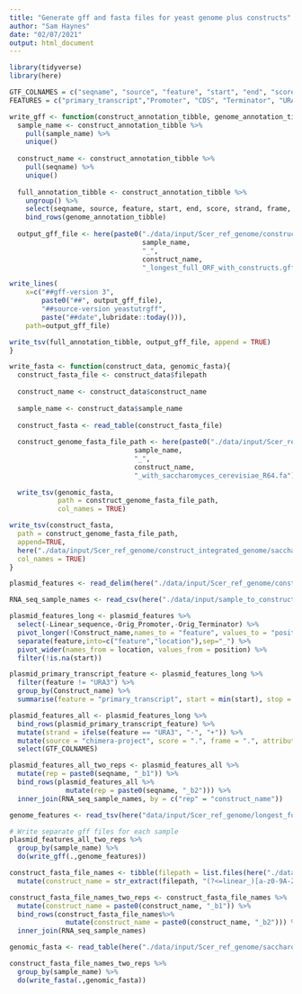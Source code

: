 ```yaml
---
title: "Generate gff and fasta files for yeast genome plus constructs"
author: "Sam Haynes"
date: "02/07/2021"
output: html_document
---
```


```r
library(tidyverse)
library(here)

GTF_COLNAMES = c("seqname", "source", "feature", "start", "end", "score", "strand", "frame", "attribute")
FEATURES = c("primary_transcript","Promoter", "CDS", "Terminator", "URA3", "M1", "M2", "M3")
```

```r
write_gff <- function(construct_annotation_tibble, genome_annotation_tibble){
  sample_name <- construct_annotation_tibble %>%
    pull(sample_name) %>%
    unique()
  
  construct_name <- construct_annotation_tibble %>%
    pull(seqname) %>%
    unique()
  
  full_annotation_tibble <- construct_annotation_tibble %>% 
    ungroup() %>%
    select(seqname, source, feature, start, end, score, strand, frame, attribute) %>%
    bind_rows(genome_annotation_tibble)
    
  output_gff_file <- here(paste0("./data/input/Scer_ref_genome/construct_integrated_genome/construct_genome_gffs/", 
                                 sample_name, 
                                 "_", 
                                 construct_name,
                                 "_longest_full_ORF_with_constructs.gff"))

write_lines(
    x=c("##gff-version 3", 
        paste0("##", output_gff_file),
        "##source-version yeastutrgff",
        paste("##date",lubridate::today())),
    path=output_gff_file)

write_tsv(full_annotation_tibble, output_gff_file, append = TRUE)
}

write_fasta <- function(construct_data, genomic_fasta){
  construct_fasta_file <- construct_data$filepath
  
  construct_name <- construct_data$construct_name
  
  sample_name <- construct_data$sample_name
  
  construct_fasta <- read_table(construct_fasta_file)
  
  construct_genome_fasta_file_path <- here(paste0("./data/input/Scer_ref_genome/construct_integrated_genome/construct_genome_fastas/", 
                               sample_name, 
                               "_",
                               construct_name,
                               "_with_saccharomyces_cerevisiae_R64.fa"))
  
  write_tsv(genomic_fasta, 
            path = construct_genome_fasta_file_path, 
            col_names = TRUE)

write_tsv(construct_fasta,
  path = construct_genome_fasta_file_path,
  append=TRUE,
  here("./data/input/Scer_ref_genome/construct_integrated_genome/saccharomyces_cerevisiae_R64_with_construct.fa"), 
  col_names = TRUE)
}
```

```r
plasmid_features <- read_delim(here("./data/input/Scer_ref_genome/construct_integrated_genome/plasmid_features.csv"), ";")

RNA_seq_sample_names <- read_csv(here("./data/input/sample_to_construct_table.csv"))

plasmid_features_long <- plasmid_features %>% 
  select(-Linear_sequence,-Orig_Promoter,-Orig_Terminator) %>% 
  pivot_longer(!Construct_name,names_to = "feature", values_to = "position") %>% 
  separate(feature,into=c("feature","location"),sep="_") %>% 
  pivot_wider(names_from = location, values_from = position) %>%
  filter(!is.na(start))

plasmid_primary_transcript_feature <- plasmid_features_long %>%
  filter(feature != "URA3") %>%
  group_by(Construct_name) %>%
  summarise(feature = "primary_transcript", start = min(start), stop = max(stop))

plasmid_features_all <- plasmid_features_long %>%
  bind_rows(plasmid_primary_transcript_feature) %>%
  mutate(strand = ifelse(feature == "URA3", "-", "+")) %>%
  mutate(source = "chimera-project", score = ".", frame = ".", attribute = paste0("ID=", Construct_name), seqname = Construct_name, end = stop) %>%
  select(GTF_COLNAMES)

plasmid_features_all_two_reps <- plasmid_features_all %>%
  mutate(rep = paste0(seqname, "_b1")) %>%
  bind_rows(plasmid_features_all %>%
              mutate(rep = paste0(seqname, "_b2"))) %>%
  inner_join(RNA_seq_sample_names, by = c("rep" = "construct_name"))

genome_features <- read_tsv(here("data/input/Scer_ref_genome/longest_full-ORF_ypd_plus_other_fixed_UTR_length_transcripts.gff"), comment="#", col_names = GTF_COLNAMES)

# Write separate gff files for each sample
plasmid_features_all_two_reps %>%
  group_by(sample_name) %>%
  do(write_gff(.,genome_features))

```

```r
construct_fasta_file_names <- tibble(filepath = list.files(here("./data/input/Scer_ref_genome/construct_integrated_genome/linearized_plasmids"), full.names = TRUE)) %>%
  mutate(construct_name = str_extract(filepath, "(?<=linear_)[a-z0-9A-Z\\-_]+(?=.fa)"))

construct_fasta_file_names_two_reps <- construct_fasta_file_names %>%
  mutate(construct_name = paste0(construct_name, "_b1")) %>%
  bind_rows(construct_fasta_file_names%>%
              mutate(construct_name = paste0(construct_name, "_b2"))) %>%
  inner_join(RNA_seq_sample_names)

genomic_fasta <- read_table(here("./data/input/Scer_ref_genome/saccharomyces_cerevisiae_R64-2-1_20150113_chrnames.fsa"))

construct_fasta_file_names_two_reps %>%
  group_by(sample_name) %>%
  do(write_fasta(.,genomic_fasta))

```